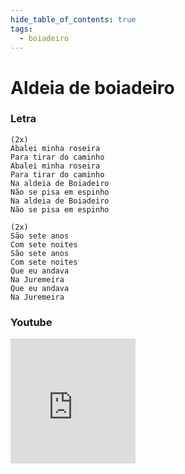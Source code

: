 ```yaml
---
hide_table_of_contents: true
tags:
  - boiadeiro
---
```


# Aldeia de boiadeiro

### Letra

```text
(2x)
Abalei minha roseira
Para tirar do caminho
Abalei minha roseira
Para tirar do caminho
Na aldeia de Boiadeiro
Não se pisa em espinho
Na aldeia de Boiadeiro
Não se pisa em espinho

(2x)
São sete anos
Com sete noites
São sete anos
Com sete noites
Que eu andava
Na Juremeira
Que eu andava
Na Juremeira
```

### Youtube

<iframe
  width="200"
  height="200"
  src="https://www.youtube.com/embed/OUHBi19mWes?si=9oOAGuhpNehuCd8z"
  title="YouTube video player"
  frameborder="0"
  allow="accelerometer; autoplay; clipboard-write; encrypted-media; gyroscope; picture-in-picture; web-share"
  referrerpolicy="strict-origin-when-cross-origin"
  allowfullscreen
></iframe>

